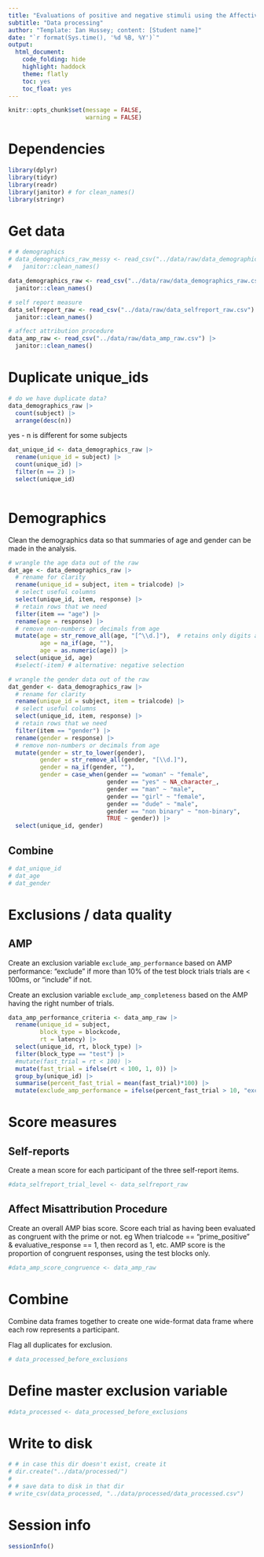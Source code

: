 ```yaml
---
title: "Evaluations of positive and negative stimuli using the Affective Misattribution Procedure (AMP) and self-reports"
subtitle: "Data processing"
author: "Template: Ian Hussey; content: [Student name]"
date: "`r format(Sys.time(), '%d %B, %Y')`"
output:
  html_document:
    code_folding: hide
    highlight: haddock
    theme: flatly
    toc: yes
    toc_float: yes
---
```


```r

knitr::opts_chunk$set(message = FALSE,
                      warning = FALSE)

```

# Dependencies

```r

library(dplyr)
library(tidyr)
library(readr)
library(janitor) # for clean_names()
library(stringr)

```

# Get data

```r

# # demographics
# data_demographics_raw_messy <- read_csv("../data/raw/data_demographics_raw_messy.csv", skip = 2) |>
#   janitor::clean_names()

data_demographics_raw <- read_csv("../data/raw/data_demographics_raw.csv") |>
  janitor::clean_names()

# self report measure
data_selfreport_raw <- read_csv("../data/raw/data_selfreport_raw.csv") |>
  janitor::clean_names()

# affect attribution procedure
data_amp_raw <- read_csv("../data/raw/data_amp_raw.csv") |>
  janitor::clean_names()

```
# Duplicate unique_ids

```r

# do we have duplicate data?
data_demographics_raw |>
  count(subject) |>
  arrange(desc(n))

```

yes - n is different for some subjects

```r

dat_unique_id <- data_demographics_raw |>
  rename(unique_id = subject) |>
  count(unique_id) |>
  filter(n == 2) |>
  select(unique_id)
  
```

# Demographics

Clean the demographics data so that summaries of age and gender can be made in the analysis.

```r

# wrangle the age data out of the raw
dat_age <- data_demographics_raw |>
  # rename for clarity
  rename(unique_id = subject, item = trialcode) |>
  # select useful columns
  select(unique_id, item, response) |>
  # retain rows that we need
  filter(item == "age") |>
  rename(age = response) |>
  # remove non-numbers or decimals from age
  mutate(age = str_remove_all(age, "[^\\d.]"),  # retains only digits and decimal points
         age = na_if(age, ""),
         age = as.numeric(age)) |>
  select(unique_id, age)
  #select(-item) # alternative: negative selection

# wrangle the gender data out of the raw
dat_gender <- data_demographics_raw |>
  # rename for clarity
  rename(unique_id = subject, item = trialcode) |>
  # select useful columns
  select(unique_id, item, response) |>
  # retain rows that we need
  filter(item == "gender") |>
  rename(gender = response) |>
  # remove non-numbers or decimals from age
  mutate(gender = str_to_lower(gender),
         gender = str_remove_all(gender, "[\\d.]"),
         gender = na_if(gender, ""), 
         gender = case_when(gender == "woman" ~ "female",
                            gender == "yes" ~ NA_character_,
                            gender == "man" ~ "male",
                            gender == "girl" ~ "female",
                            gender == "dude" ~ "male",
                            gender == "non binary" ~ "non-binary",
                            TRUE ~ gender)) |>
  select(unique_id, gender)

```

## Combine

```r

# dat_unique_id
# dat_age
# dat_gender

```

# Exclusions / data quality

## AMP

Create an exclusion variable `exclude_amp_performance` based on AMP performance: "exclude" if more than 10% of the test block trials trials are < 100ms, or "include" if not.

Create an exclusion variable `exclude_amp_completeness` based on the AMP having the right number of trials.

```r

data_amp_performance_criteria <- data_amp_raw |> 
  rename(unique_id = subject,
         block_type = blockcode,
         rt = latency) |> 
  select(unique_id, rt, block_type) |> 
  filter(block_type == "test") |> 
  #mutate(fast_trial = rt < 100) |> 
  mutate(fast_trial = ifelse(rt < 100, 1, 0)) |> 
  group_by(unique_id) |> 
  summarise(percent_fast_trial = mean(fast_trial)*100) |> 
  mutate(exclude_amp_performance = ifelse(percent_fast_trial > 10, "exclude", "include"))

```

# Score measures

## Self-reports

Create a mean score for each participant of the three self-report items.

```r

#data_selfreport_trial_level <- data_selfreport_raw 

```

## Affect Misattribution Procedure

Create an overall AMP bias score. Score each trial as having been evaluated as congruent with the prime or not. eg When trialcode == "prime_positive" & evaluative_response == 1, then record as 1, etc. AMP score is the proportion of congruent responses, using the test blocks only.

```r

#data_amp_score_congruence <- data_amp_raw 

```

# Combine 

Combine data frames together to create one wide-format data frame where each row represents a participant.

Flag all duplicates for exclusion.

```r

# data_processed_before_exclusions 

```

# Define master exclusion variable

```r

#data_processed <- data_processed_before_exclusions

```

# Write to disk

```r

# # in case this dir doesn't exist, create it
# dir.create("../data/processed/")
# 
# # save data to disk in that dir
# write_csv(data_processed, "../data/processed/data_processed.csv")

```

# Session info

```r

sessionInfo()

```


